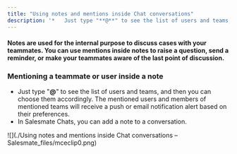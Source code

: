 ```yaml
---
title: "Using notes and mentions inside Chat conversations"
description: '*   Just type "**@**" to see the list of users and teams, and then you can choose them accordingly. The mentioned users and members of mentioned teams...'
---
```


#### Notes are used for the internal purpose to discuss cases with your teammates. You can use mentions inside notes to raise a question, send a reminder, or make your teammates aware of the last point of discussion.

### Mentioning a teammate or user inside a note

- Just type "**@**" to see the list of users and teams, and then you can choose them accordingly. The mentioned users and members of mentioned teams will receive a push or email notification alert based on their preferences.
- In Salesmate Chats, you can add a note to a conversation.

![](./Using notes and mentions inside Chat conversations – Salesmate_files/mceclip0.png)
